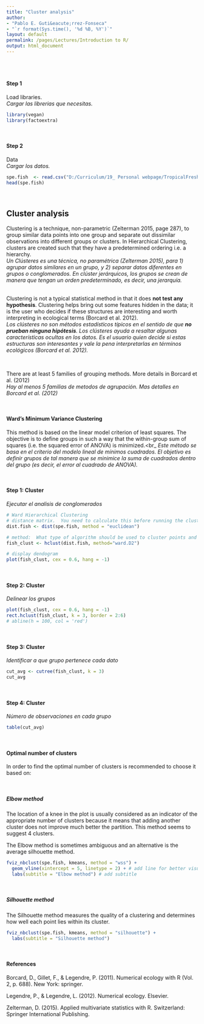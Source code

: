 ```yaml
---
title: "Cluster analysis"
author: 
- "Pablo E. Guti&eacute;rrez-Fonseca"
- "`r format(Sys.time(), '%d %B, %Y')`"
layout: default
permalink: /pages/Lectures/Introduction to R/
output: html_document
---
```

<br/>
<br/>

#### **Step 1**
Load libraries.<br>
_Cargar las librerias que necesitas._
```r
library(vegan)
library(factoextra)
```

<br>

#### **Step 2**
Data<br>
_Cargar los datos._
```r
spe.fish  <- read.csv("D:/Curriculum/19_ Personal webpage/TropicalFreshwaterEcology/_pages/Lectures/data/Cluster_analysis_fish_PR.csv", header = TRUE, row.names = 1)
head(spe.fish)

```

<br>

## Cluster analysis
Clustering is a technique, non-parametric (Zelterman 2015, page 287), to group similar data points into one group and separate out dissimilar observations into different groups or clusters. In Hierarchical Clustering, clusters are created such that they have a predetermined ordering i.e. a hierarchy.<br>
_Un Cl&uacute;steres es una t&eacute;cnica, no param&eacute;trica (Zelterman 2015), para 1) agrupar datos similares en un grupo, y 2) separar datos diferentes en grupos o conglomerados.  En cl&uacute;ster jer&aacute;rquicos, los grupos se crean de manera que tengan un orden predeterminado, es decir, una jerarqu&iacute;a._

<br>
Clustering is not a typical statistical method in that it does **not test any hypothesis**. Clustering helps bring out some features hidden in the data; it is the user who decides if these structures are interesting and worth interpreting in ecological terms (Borcard et al. 2012).<br>
_Los cl&uacute;steres no son m&eacute;todos estad&iacute;sticos t&iacute;picos en el sentido de que **no prueban ninguna hip&oacute;tesis**. Los cl&uacute;steres ayuda a resaltar algunas caracter&iacute;sticas ocultas en los datos. Es el usuario quien decide si estas estructuras son interesantes y vale la pena interpretarlas en términos ecol&oacute;gicos (Borcard et al. 2012)._

<br>

There are at least 5 families of grouping methods. More details in Borcard et al. (2012)<br>
_Hay al menos 5 familias de metodos de agrupaci&oacute;n. Mas detalles en Borcard et al. (2012)_

<br>

#### **Ward’s Minimum Variance Clustering**
This method is based on the linear model criterion of least squares. The objective is to define groups in such a way that the within-group sum of squares (i.e. the squared error of ANOVA) is minimized.<br_
_Este m&eacute;todo se basa en el criterio del modelo lineal de m&iacute;nimos cuadrados. El objetivo es definir grupos de tal manera que se minimice la suma de cuadrados dentro del grupo (es decir, el error al cuadrado de ANOVA)._

<br>

#### **Step 1: Cluster**
_Ejecutar el analisis de conglomerados_
```r
# Ward Hierarchical Clustering
# distance matrix.  You need to calculate this before running the cluster analysis.  The most popular distance is # the Euclidean distance (Zelterman 2015, page 293)
dist.fish <- dist(spe.fish, method = "euclidean") 

# method:  What type of algorithm should be used to cluster points and define groups
fish_clust <- hclust(dist.fish, method="ward.D2")

# display dendogram
plot(fish_clust, cex = 0.6, hang = -1) 
```


<br>

#### **Step 2: Cluster**
_Delinear los grupos_
```r
plot(fish_clust, cex = 0.6, hang = -1) 
rect.hclust(fish_clust, k = 3, border = 2:6)
# abline(h = 100, col = 'red')
```

<br>

#### **Step 3: Cluster**
_Identificar a que grupo pertenece cada dato_
```r
cut_avg <- cutree(fish_clust, k = 3)
cut_avg
```

<br>

#### **Step 4: Cluster**
_N&uacute;mero de observaciones en cada grupo_
```r
table(cut_avg)
```

<br>

#### **Optimal number of clusters**
In order to find the optimal number of clusters is recommended to choose it based on:

<br>

##### **Elbow method**
The location of a knee in the plot is usually considered as an indicator of the appropriate number of clusters because it means that adding another cluster does not improve much better the partition. This method seems to suggest 4 clusters.

The Elbow method is sometimes ambiguous and an alternative is the average silhouette method.
```r
fviz_nbclust(spe.fish, kmeans, method = "wss") +
  geom_vline(xintercept = 5, linetype = 2) + # add line for better visualisation
  labs(subtitle = "Elbow method") # add subtitle
```

<br>

##### **Silhouette method**
The Silhouette method measures the quality of a clustering and determines how well each point lies within its cluster.
```r
fviz_nbclust(spe.fish, kmeans, method = "silhouette") +
  labs(subtitle = "Silhouette method")
```


<br/>

#### **References**

Borcard, D., Gillet, F., & Legendre, P. (2011). Numerical ecology with R (Vol. 2, p. 688). New York: springer.

Legendre, P., & Legendre, L. (2012). Numerical ecology. Elsevier.

Zelterman, D. (2015). Applied multivariate statistics with R. Switzerland: Springer International Publishing.

<br/>
<br/>
